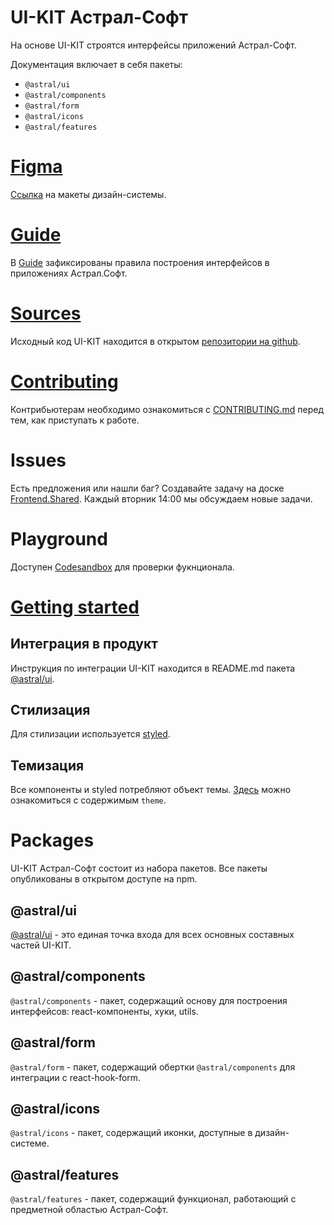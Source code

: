 # UI-KIT Астрал-Софт

На основе UI-KIT строятся интерфейсы приложений Астрал-Софт.

Документация включает в себя пакеты:
- ```@astral/ui```
-  ```@astral/components```
-  ```@astral/form```
-  ```@astral/icons```
-  ```@astral/features```

# [Figma](https://www.figma.com/file/3ghN4WjSgkKx5rETR64jqh/Sirius-Design-System-(%D0%90%D0%9A%D0%A2%D0%A3%D0%90%D0%9B%D0%AC%D0%9D%D0%9E)?type=design&node-id=95-1&mode=design&t=DjNljY1vpipptO7C-0)
[Ссылка](https://www.figma.com/file/3ghN4WjSgkKx5rETR64jqh/Sirius-Design-System-(%D0%90%D0%9A%D0%A2%D0%A3%D0%90%D0%9B%D0%AC%D0%9D%D0%9E)?type=design&node-id=95-1&mode=design&t=DjNljY1vpipptO7C-0) на макеты дизайн-системы.

# [Guide]()
В [Guide]() зафиксированы правила построения интерфейсов в приложениях Астрал.Софт.

# [Sources](https://github.com/kaluga-astral/frontend)
Исходный код UI-KIT находится в открытом [репозитории на github](https://github.com/kaluga-astral/frontend).

# [Contributing](https://github.com/kaluga-astral/frontend/blob/main/CONTRIBUTING.md)
Контрибьютерам необходимо ознакомиться с [CONTRIBUTING.md](https://github.com/kaluga-astral/frontend/blob/main/CONTRIBUTING.md) перед тем, как приступать к работе.

# Issues
Есть предложения или нашли баг?
Создавайте задачу на доске [Frontend.Shared](https://track.astral.ru/soft/secure/RapidBoard.jspa?rapidView=142).
Каждый вторник 14:00 мы обсуждаем новые задачи.

# Playground
Доступен [Codesandbox](https://codesandbox.io/p/sandbox/sleepy-chatterjee-8mv9ml?file=%2Fsrc%2FPlayground%2FPlayground.tsx%3A12%2C1) для проверки фукнционала.

# [Getting started](https://www.npmjs.com/package/@astral/ui)

## Интеграция в продукт
Инструкция по интеграции UI-KIT находится в README.md пакета [@astral/ui](https://www.npmjs.com/package/@astral/ui).

## Стилизация
Для стилизации используется [styled](/story/components-styles-styled--docs).

## Темизация
Все компоненты и styled потребляют объект темы. [Здесь](/story/components-theme-theme--docs) можно ознакомиться с содержимым ```theme```.

# Packages
UI-KIT Астрал-Софт состоит из набора пакетов.
Все пакеты опубликованы в открытом доступе на npm.

## @astral/ui
[@astral/ui](https://www.npmjs.com/package/@astral/ui) - это единая точка входа для всех основных составных частей UI-KIT.

## @astral/components
```@astral/components``` - пакет, содержащий основу для построения интерфейсов: react-компоненты, хуки, utils.

## @astral/form
```@astral/form``` - пакет, содержащий обертки ```@astral/components``` для интеграции с react-hook-form.

## @astral/icons
```@astral/icons``` - пакет, содержащий иконки, доступные в дизайн-системе.

## @astral/features
```@astral/features``` - пакет, содержащий функционал, работающий с предметной областью Астрал-Софт.
